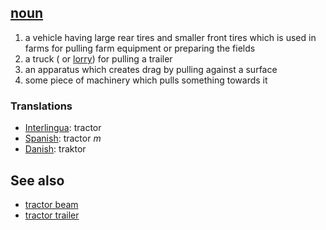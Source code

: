 == [[noun]] ==
# a vehicle having large rear tires and smaller front tires which is used in farms for pulling farm equipment or preparing the fields
# a truck ( or [[lorry]]) for pulling a trailer
# an apparatus which creates drag by pulling against a surface
# some piece of machinery which pulls something towards it

=== Translations ===
*[[Interlingua]]: tractor
*[[Spanish]]: tractor ''m''
*[[Danish]]: traktor

== See also ==
*[[tractor beam]]
*[[tractor trailer]]